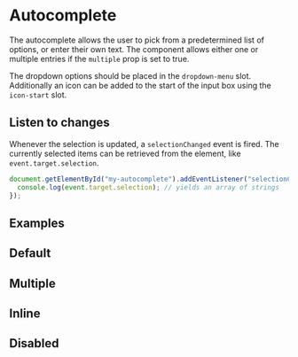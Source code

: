 
# Autocomplete

The autocomplete allows the user to pick from a predetermined list of options, or enter their own text. The component allows either one or multiple entries if the `multiple` prop is set to true.

The dropdown options should be placed in the `dropdown-menu` slot. Additionally an icon can be added to the start of the input box using the `icon-start` slot.

## Listen to changes

Whenever the selection is updated, a `selectionChanged` event is fired. The currently selected items can be retrieved from the element, like `event.target.selection`.

```javascript
document.getElementById("my-autocomplete").addEventListener("selectionChanged", event => {
  console.log(event.target.selection); // yields an array of strings
});
```

<ArgsTable of="mw-autocomplete" />

## Examples

## Default

<Canvas>
  <Story id="components-autocomplete--default" />
</Canvas>

## Multiple

<Canvas>
  <Story id="components-autocomplete--multiple" />
</Canvas>

## Inline

<Canvas>
  <Story id="components-autocomplete--inline" />
</Canvas>

## Disabled

<Canvas>
  <Story id="components-autocomplete--disabled" />
</Canvas>

